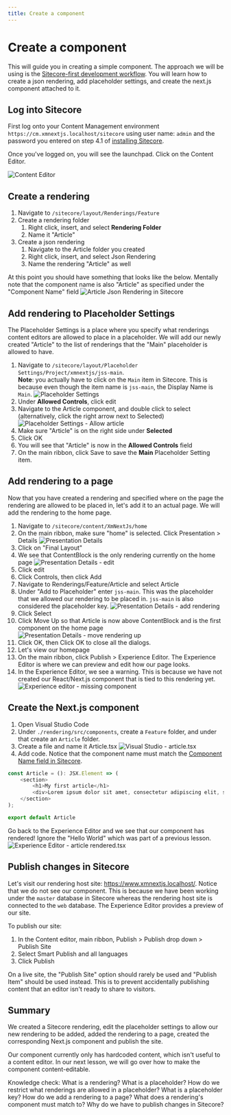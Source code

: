 ```yaml
---
title: Create a component
---
```


# Create a component
This will guide you in creating a simple component. The approach we will be using is the [Sitecore-first development workflow](https://doc.sitecore.com/xp/en/developers/hd/210/sitecore-headless-development/sitecore-first-development-workflow.html).
You will learn how to create a json rendering, add placeholder settings, and create the next.js component attached to it.

## Log into Sitecore
First log onto your Content Management environment `https://cm.xmnextjs.localhost/sitecore` using user name: `admin` and the password
you entered on step 4.1 of [installing Sitecore](/environment/installing-and-running-the-sitecore-environment#installing).

Once you've logged on, you will see the launchpad. Click on the Content Editor.

![Content Editor](../../public/images/sitecore/content-editor.png)

## Create a rendering
1. Navigate to `/sitecore/layout/Renderings/Feature`
1. Create a rendering folder
    1. Right click, insert, and select **Rendering Folder**
    1. Name it "Article"
1. Create a json rendering
    1. Navigate to the Article folder you created
    1. Right click, insert, and select Json Rendering
    1. Name the rendering "Article" as well

At this point you should have something that looks like the below. Mentally note that the component name is also "Article" as specified under the "Component Name" field
![Article Json Rendering in Sitecore](../../public/images/sitecore/article-rendering.png)

## Add rendering to Placeholder Settings
The Placeholder Settings is a place where you specify what renderings content editors are allowed to place in a placeholder. We will add our newly created "Article"
to the list of renderings that the "Main" placeholder is allowed to have.

1. Navigate to `/sitecore/layout/Placeholder Settings/Project/xmnextjs/jss-main`.  
**Note**: you actually have to click on the `Main` item in Sitecore. This is because even though the item name is `jss-main`, the Display Name is `Main`.
![Placeholder Settings](../../public/images/sitecore/placeholder-settings.png)
1. Under **Allowed Controls**, click edit
1. Navigate to the Article component, and double click to select (alternatively, click the right arrow next to Selected)
![Placeholder Settings - Allow article](../../public/images/sitecore/allow-article.png)
1. Make sure "Article" is on the right side under **Selected**
1. Click OK
1. You will see that "Article" is now in the **Allowed Controls** field
1. On the main ribbon, click Save to save the **Main** Placeholder Setting item.

## Add rendering to a page
Now that you have created a rendering and specified where on the page the rendering are allowed to be placed in, let's add it to an actual page.
We will add the rendering to the home page.
1. Navigate to `/sitecore/content/XmNextJs/home`
1. On the main ribbon, make sure "home" is selected. Click Presentation > Details
![Presentation Details](../../public/images/sitecore/presentation-details.png)
1. Click on "Final Layout"
1. We see that ContentBlock is the only rendering currently on the home page
![Presentation Details - edit](../../public/images/sitecore/presentation-details-edit.png)
1. Click edit
1. Click Controls, then click Add
1. Navigate to Renderings/Feature/Article and select Article
1. Under "Add to Placeholder" enter `jss-main`. This was the placeholder that we allowed our rendering to be placed in. `jss-main` is also considered the placeholder key.
![Presentation Details - add rendering](../../public/images/sitecore/article-add-rendering.png)
1. Click Select
1. Click Move Up so that Article is now above ContentBlock and is the first component on the home page
![Presentation Details - move rendering up](../../public/images/sitecore/rendering-move-up.png)
1. Click OK, then Click OK to close all the dialogs.
1. Let's view our homepage
1. On the main ribbon, click Publish > Experience Editor. The Experience Editor is where we can preview and edit how our page looks.
1. In the Experience Editor, we see a warning. This is because we have not created our React/Next.js component that is tied to this rendering yet.
![Experience editor - missing component](../../public/images/sitecore/experience-editor-missing-component.png)

## Create the Next.js component
1. Open Visual Studio Code
1. Under `./rendering/src/components`, create a `Feature` folder, and under that create an `Article` folder.
1. Create a file and name it Article.tsx
![Visual Studio - article.tsx](../../public/images/sitecore/articletsx.png)
1. Add code. Notice that the component name must match the [Component Name field in Sitecore](#create-a-rendering).
```js
const Article = (): JSX.Element => (
    <section>
        <h1>My first article</h1>
        <div>Lorem ipsum dolor sit amet, consectetur adipiscing elit, sed do eiusmod tempor incididunt ut labore et dolore magna aliqua.</div>
    </section>
);

export default Article
```
Go back to the Experience Editor and we see that our component has rendered! Ignore the "Hello World" which was part of a previous lesson.
![Experience Editor - article rendered.tsx](../../public/images/sitecore/experience-editor-article-rendered.png)

## Publish changes in Sitecore
Let's visit our rendering host site: https://www.xmnextjs.localhost/. Notice that we do not see our component.
This is because we have been working under the `master` database in Sitecore whereas the rendering host site is connected to the `web` database.
The Experience Editor provides a preview of our site.

To publish our site:
1. In the Content editor, main ribbon, Publish > Publish drop down > Publish Site
1. Select Smart Publish and all languages
1. Click Publish

<Callout type="info">
    On a live site, the "Publish Site" option should rarely be used and "Publish Item" should be used instead. This is to prevent accidentally publishing
    content that an editor isn't ready to share to visitors.
</Callout>

## Summary
We created a Sitecore rendering, edit the placeholder settings to allow our new rendering to be added, added the rendering to a page, created the corresponding
Next.js component and publish the site.

Our component currently only has hardcoded content, which isn't useful to a content editor. In our next lesson, we will go over how to make the component
content-editable.

<Callout>
    Knowledge check:  
    What is a rendering?  
    What is a placeholder?  
    How do we restrict what renderings are allowed in a placeholder?  
    What is a placeholder key?  
    How do we add a rendering to a page?
    What does a rendering's component must match to?
    Why do we have to publish changes in Sitecore?
</Callout>
